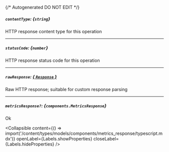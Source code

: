 {/* Autogenerated DO NOT EDIT  */}

##### `contentType`: *{`string`}*
HTTP response content type for this operation

---
##### `statusCode`: *{`number`}*
HTTP response status code for this operation

---
##### `rawResponse`: [*{ `Response` }*](https://developer.mozilla.org/en-US/docs/Web/API/Response)
Raw HTTP response; suitable for custom response parsing

---
##### `metricsResponse?`: *{`components.MetricsResponse`}*
Ok

<Collapsible content={() => import('/content/types/models/components/metrics_response/typescript.mdx')} openLabel={Labels.showProperties} closeLabel={Labels.hideProperties} />



